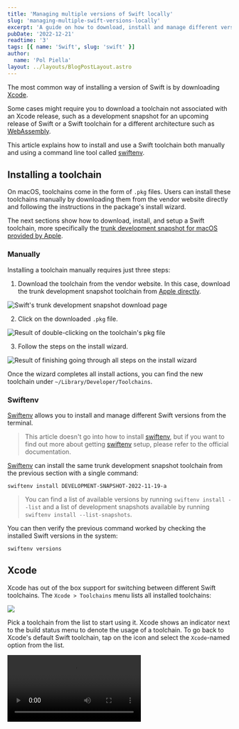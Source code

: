 ```yaml
---
title: 'Managing multiple versions of Swift locally'
slug: 'managing-multiple-swift-versions-locally'
excerpt: 'A guide on how to download, install and manage different versions of Swift.'
pubDate: '2022-12-21'
readtime: '3'
tags: [{ name: 'Swift', slug: 'swift' }]
author:
  name: 'Pol Piella'
layout: ../layouts/BlogPostLayout.astro
---
```




The most common way of installing a version of Swift is by downloading [Xcode](https://developer.apple.com/xcode-cloud/).

Some cases might require you to download a toolchain not associated with an Xcode release, such as a development snapshot for an upcoming release of Swift or a Swift toolchain for a different architecture such as [WebAssembly](https://github.com/swiftwasm/swift/releases/tag/swift-wasm-5.7.1-RELEASE).

This article explains how to install and use a Swift toolchain both manually and using a command line tool called [swiftenv](https://github.com/kylef/swiftenv).

## Installing a toolchain

On macOS, toolchains come in the form of `.pkg` files. Users can install these toolchains manually by downloading them from the vendor website directly and following the instructions in the package's install wizard.

The next sections show how to download, install, and setup a Swift toolchain, more specifically the [trunk development snapshot for macOS provided by Apple](https://www.swift.org/download/#trunk-development-main).

### Manually

Installing a toolchain manually requires just three steps:

1. Download the toolchain from the vendor website. In this case, download the trunk development snapshot toolchain from [Apple directly](https://www.swift.org/download/#trunk-development-main).

![Swift's trunk development snapshot download page](/assets/posts/managing-multiple-swift-versions-locally/download-manually.png)

2. Click on the downloaded `.pkg` file.

![Result of double-clicking on the toolchain's pkg file](/assets/posts/managing-multiple-swift-versions-locally/click-manually.png)

3. Follow the steps on the install wizard.

![Result of finishing going through all steps on the install wizard](/assets/posts/managing-multiple-swift-versions-locally/follow-manually.png)

Once the wizard completes all install actions, you can find the new toolchain under `~/Library/Developer/Toolchains`.

### Swiftenv

[Swiftenv](https://github.com/kylef/swiftenv) allows you to install and manage different Swift versions from the terminal.

> This article doesn't go into how to install [swiftenv](https://github.com/kylef/swiftenv), but if you want to find out more about getting [swiftenv](https://github.com/kylef/swiftenv) setup, please refer to the official documentation.

[Swiftenv](https://github.com/kylef/swiftenv) can install the same trunk development snapshot toolchain from the previous section with a single command:

```bash:Terminal
swiftenv install DEVELOPMENT-SNAPSHOT-2022-11-19-a
```

> You can find a list of available versions by running `swiftenv install --list` and a list of development snapshots available by running `swiftenv install --list-snapshots`.

You can then verify the previous command worked by checking the installed Swift versions in the system:

```bash:Terminal
swiftenv versions
```

## Xcode

Xcode has out of the box support for switching between different Swift toolchains. The `Xcode > Toolchains` menu lists all installed toolchains:

![](/assets/posts/managing-multiple-swift-versions-locally/select-toolchain.png)

Pick a toolchain from the list to start using it. Xcode shows an indicator next to the build status menu to denote the usage of a toolchain. To go back to Xcode's default Swift toolchain, tap on the icon and select the `Xcode`-named option from the list.

<Video src='/assets/posts/managing-multiple-swift-versions-locally/deselect.mp4' />

## Command line

[Swiftenv](https://github.com/kylef/swiftenv) provides an easy way to switch between Swift versions directly from the command line. It can select a Swift toolchain either **locally**, which selects it just for the current directory, or **globally**, which selects it system-wide:

```bash:Terminal
# Just in the current directory
# Creates a .swift-version file
swiftenv local DEVELOPMENT-SNAPSHOT-2022-11-19-a

# Sets the version of Swift system-wide
# Creates a ~/.swiftenv/version file
swiftenv global DEVELOPMENT-SNAPSHOT-2022-11-19-a
```

Any `swift` commands which run after selecting a Swift version with `swiftenv` use the correct toolchain.
